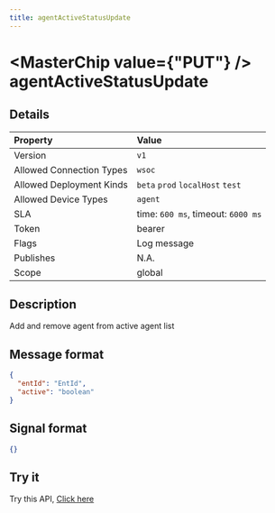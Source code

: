 ```yaml
---
title: agentActiveStatusUpdate
---
```



# <MasterChip value={"PUT"} /> agentActiveStatusUpdate

## Details

| Property | Value | 
| :--- | :--- | 
| Version | `v1` |
| Allowed Connection Types | `wsoc`  |
| Allowed Deployment Kinds | `beta` `prod` `localHost` `test`  |
| Allowed Device Types | `agent`  |
| SLA | time: `600 ms`, timeout: `6000 ms` |
| Token | bearer |
| Flags | Log message |
| Publishes | N.A. |
| Scope | global |


## Description

Add and remove agent from active agent list

## Message format

```json copy
{
  "entId": "EntId",
  "active": "boolean"
}
```

## Signal format

```json copy
{}
```

## Try it

Try this API, [Click here](https://web.neome.ai/api?path=ent_agent_agentActiveStatusUpdate)

